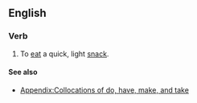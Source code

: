 ==English==

===Verb===
{{en-verb|head=[[take]] a [[bite]]|takes a bite|taking a bite|took a bite|taken a bite}}

# {{lb|en|idiomatic}} To [[eat]] a quick, light [[snack]].

====See also====
* [[Appendix:Collocations of do, have, make, and take]]